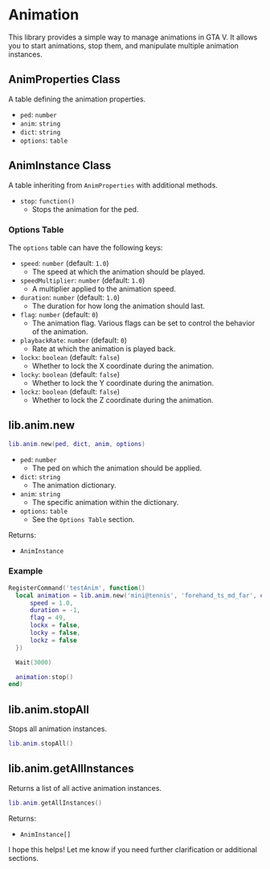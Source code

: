 # Animation

This library provides a simple way to manage animations in GTA V. It allows you to start animations, stop them, and manipulate multiple animation instances.

## AnimProperties Class

A table defining the animation properties.

- `ped`: `number`
- `anim`: `string`
- `dict`: `string`
- `options`: `table`

## AnimInstance Class

A table inheriting from `AnimProperties` with additional methods.

- `stop`: `function()`
  - Stops the animation for the ped.

### Options Table

The `options` table can have the following keys:

- `speed`: `number` (default: `1.0`)
  - The speed at which the animation should be played.
- `speedMultiplier`: `number` (default: `1.0`)
  - A multiplier applied to the animation speed.
- `duration`: `number` (default: `1.0`)
  - The duration for how long the animation should last.
- `flag`: `number` (default: `0`)
  - The animation flag. Various flags can be set to control the behavior of the animation.
- `playbackRate`: `number` (default: `0`)
  - Rate at which the animation is played back.
- `lockx`: `boolean` (default: `false`)
  - Whether to lock the X coordinate during the animation.
- `locky`: `boolean` (default: `false`)
  - Whether to lock the Y coordinate during the animation.
- `lockz`: `boolean` (default: `false`)
  - Whether to lock the Z coordinate during the animation.

## lib.anim.new

```lua
lib.anim.new(ped, dict, anim, options)
```
- `ped`: `number`
  - The ped on which the animation should be applied.
- `dict`: `string`
  - The animation dictionary.
- `anim`: `string`
  - The specific animation within the dictionary.
- `options`: `table`
  - See the `Options Table` section.

Returns:

- `AnimInstance`

### Example

```lua
RegisterCommand('testAnim', function()
  local animation = lib.anim.new('mini@tennis', 'forehand_ts_md_far', cache.ped, {
      speed = 1.0,
      duration = -1,
      flag = 49,
      lockx = false,
      locky = false,
      lockz = false
  })

  Wait(3000)

  animation:stop()
end)
```

## lib.anim.stopAll

Stops all animation instances.

```lua
lib.anim.stopAll()
```

## lib.anim.getAllInstances

Returns a list of all active animation instances.

```lua
lib.anim.getAllInstances()
```

Returns:

- `AnimInstance[]`

I hope this helps! Let me know if you need further clarification or additional sections.